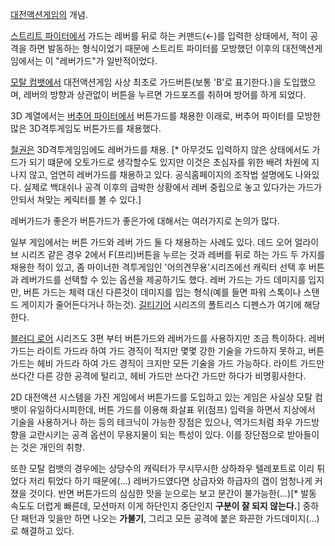 [[대전액션게임]]의 개념.

[[스트리트 파이터]]에서 가드는 레버를 뒤로 하는 커맨드(←)를 입력한 상태에서, 적이 공격을 하면 발동하는 형식이었기 때문에 스트리트 파이터를 모방했던 이후의 대전액션게임에서는 이 "레버가드"가 일반적이었다.

[[모탈 컴뱃]]에서 대전액션게임 사상 최초로 가드버튼(보통 'B'로 표기한다.)을 도입했으며, 레버의 방향과 상관없이 버튼을 누르면 가드포즈를 취하며 방어를 하게 되었다.

3D 계열에서는 [[버추어 파이터]]에서 버튼가드를 채용한 이래로, 버추어 파이터를 모방한 많은 3D격투게임도 버튼가드를 채용했다.

[[철권]]은 3D격투게임임에도 레버가드를 채용. [* 아무것도 입력하지 않은 상태에서도 가드가 되기 떄문에 오토가드로 생각할수도 있지만 이것은 초심자를 위한 배려 차원에 지나지 않고, 엄연히 레버가드를 채용하고 있다. 공식홈페이지의 조작법 설명에도 나와있다. 실제로 백대쉬나 공격 이후의 급박한 상황에서 레버 중립으로 놓고 있다가는 가드가 안되서 쳐맞는 케릭터를 볼 수 있다.]

레버가드가 좋은가 버튼가드가 좋은가에 대해서는 여러가지로 논의가 많다.

일부 게임에서는 버튼 가드와 레버 가드 둘 다 채용하는 사례도 있다.
데드 오어 얼라이브 시리즈 같은 경우 2에서 F(프리)버튼을 누르는 것과 레버를 뒤로 하는 가드 두 가지를 채용한 적이 있고, 좀 마이너한 격투게임인 '어의견무용'시리즈에선 캐릭터 선택 후 버튼과 레버가드를 선택할 수 있는 옵션을 제공하기도 했다. 레버 가드는 가드 데미지를 입지만, 버튼 가드는 체력 대신 다른것이 데미지를 입는 형식(예를 들면 파워 스톡이나 스탠드 게이지가 줄어든다거나 하는것). [[길티기어]] 시리즈의 폴트리스 디펜스가 여기에 해당한다.

[[블러디 로어]] 시리즈도 3편 부터 버튼가드와 레버가드를 사용하지만 조금 특이하다. 레버 가드는 라이트 가드라 하여 가드 경직이 적지만 몇몇 강한 기술을 가드하지 못하고, 버튼가드는 헤비 가드라 하여 가드 경직이 크지만 모든 기술을 가드 가능하다. 라이트 가드만 쓰다간 다른 강한 공격에 털리고, 헤비 가드만 쓰다간 가드만 하다가 비명횡사한다.

2D 대전액션 시스템을 가진 게임에서 버튼가드를 도입하고 있는 게임은 사실상 모탈 컴뱃이 유일하다시피한데, 버튼 가드를 이용해 화살표 위(점프) 입력을 하면서 지상에서 기술을 사용하거나 하는 등의 테크닉이 가능한 장점은 있으나, 역가드처럼 좌우 가드방향을 교란시키는 공격 옵션이 무용지물이 되는 특성이 있다. 이를 장단점으로 받아들이는 것은 개인의 취향.

또한 모탈 컴뱃의 경우에는 상당수의 캐릭터가 무시무시한 상하좌우 텔레포트로 이리 튀었다 저리 튀었다 하기 때문에(...) 레버가드였다면 상급자와 하급자의 갭이 엄청나게 커졌을 것이다. 반면 버튼가드의 심심한 맛을 눈으로는 보고 분간이 불가능한(...)[* 발동 속도도 더럽게 빠른데, 모션마저 이게 하단인지 중단인지 '''구분이 잘 되지 않는다.'''] 중하단 패턴과 잊을만 하면 나오는 '''가불기''', 그리고 모든 공격에 붙은 화끈한 가드데미지(...)로 해결하고 있다. 
